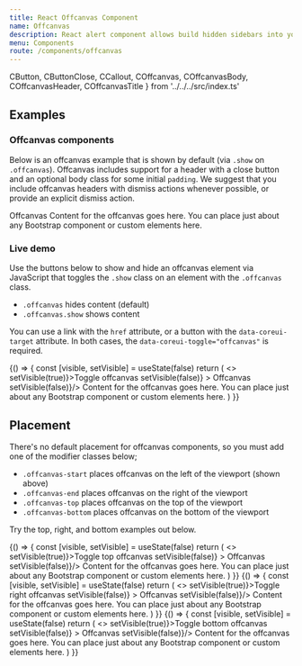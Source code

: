 ```yaml
---
title: React Offcanvas Component
name: Offcanvas
description: React alert component allows build hidden sidebars into your project for navigation, shopping carts.
menu: Components
route: /components/offcanvas
---
```



  CButton,
  CButtonClose,
  CCallout,
  COffcanvas,
  COffcanvasBody,
  COffcanvasHeader,
  COffcanvasTitle 
} from '../../../src/index.ts'

## Examples

### Offcanvas components

Below is an offcanvas example that is shown by default (via `.show` on `.offcanvas`). Offcanvas includes support for a header with a close button and an optional body class for some initial `padding`. We suggest that you include offcanvas headers with dismiss actions whenever possible, or provide an explicit dismiss action.

<Playground>
  <div className="docs-example-offcanvas bg-light">
    <COffcanvas backdrop={false} placement="start" portal={false} visible={true}>
      <COffcanvasHeader>
        <COffcanvasTitle>Offcanvas</COffcanvasTitle>
        <CButtonClose className="text-reset" />
      </COffcanvasHeader>
      <COffcanvasBody>
        Content for the offcanvas goes here. You can place just about any Bootstrap component or
        custom elements here.
      </COffcanvasBody>
    </COffcanvas>
  </div>
</Playground>

### Live demo

Use the buttons below to show and hide an offcanvas element via JavaScript that toggles the `.show` class on an element with the `.offcanvas` class.

- `.offcanvas` hides content (default)
- `.offcanvas.show` shows content

You can use a link with the `href` attribute, or a button with the `data-coreui-target` attribute. In both cases, the `data-coreui-toggle="offcanvas"` is required.

<Playground>
  {() => {
    const [visible, setVisible] = useState(false)
    return (
      <>
        <CButton onClick={() => setVisible(true)}>Toggle offcanvas</CButton>
        <COffcanvas placement="start" visible={visible} onDismiss={() => setVisible(false)} >
          <COffcanvasHeader>
            <COffcanvasTitle>Offcanvas</COffcanvasTitle>
            <CButtonClose className="text-reset" onClick={() => setVisible(false)}/>
          </COffcanvasHeader>
          <COffcanvasBody>
            Content for the offcanvas goes here. You can place just about any Bootstrap component or
            custom elements here.
          </COffcanvasBody>
        </COffcanvas>
      </>
    )
  }}
</Playground>

## Placement

There's no default placement for offcanvas components, so you must add one of the modifier classes below;

- `.offcanvas-start` places offcanvas on the left of the viewport (shown above)
- `.offcanvas-end` places offcanvas on the right of the viewport
- `.offcanvas-top` places offcanvas on the top of the viewport
- `.offcanvas-bottom` places offcanvas on the bottom of the viewport

Try the top, right, and bottom examples out below.

<Playground>
  {() => {
    const [visible, setVisible] = useState(false)
    return (
      <>
        <CButton onClick={() => setVisible(true)}>Toggle top offcanvas</CButton>
        <COffcanvas placement="top" visible={visible} onDismiss={() => setVisible(false)} >
          <COffcanvasHeader>
            <COffcanvasTitle>Offcanvas</COffcanvasTitle>
            <CButtonClose className="text-reset" onClick={() => setVisible(false)}/>
          </COffcanvasHeader>
          <COffcanvasBody>
            Content for the offcanvas goes here. You can place just about any Bootstrap component or
            custom elements here.
          </COffcanvasBody>
        </COffcanvas>
      </>
    )
  }}
</Playground>

<Playground>
  {() => {
    const [visible, setVisible] = useState(false)
    return (
      <>
        <CButton onClick={() => setVisible(true)}>Toggle right offcanvas</CButton>
        <COffcanvas placement="end" visible={visible} onDismiss={() => setVisible(false)} >
          <COffcanvasHeader>
            <COffcanvasTitle>Offcanvas</COffcanvasTitle>
            <CButtonClose className="text-reset" onClick={() => setVisible(false)}/>
          </COffcanvasHeader>
          <COffcanvasBody>
            Content for the offcanvas goes here. You can place just about any Bootstrap component or
            custom elements here.
          </COffcanvasBody>
        </COffcanvas>
      </>
    )
  }}
</Playground>

<Playground>
  {() => {
    const [visible, setVisible] = useState(false)
    return (
      <>
        <CButton onClick={() => setVisible(true)}>Toggle bottom offcanvas</CButton>
        <COffcanvas placement="bottom" visible={visible} onDismiss={() => setVisible(false)} >
          <COffcanvasHeader>
            <COffcanvasTitle>Offcanvas</COffcanvasTitle>
            <CButtonClose className="text-reset" onClick={() => setVisible(false)}/>
          </COffcanvasHeader>
          <COffcanvasBody>
            Content for the offcanvas goes here. You can place just about any Bootstrap component or
            custom elements here.
          </COffcanvasBody>
        </COffcanvas>
      </>
    )
  }}
</Playground>
